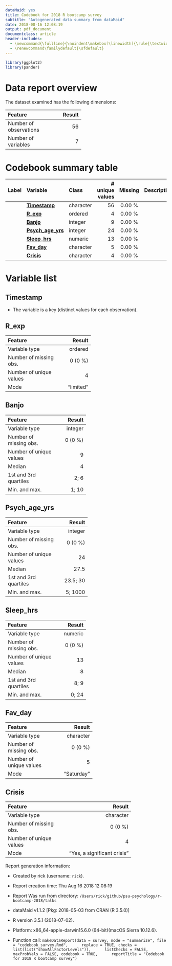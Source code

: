 ```yaml
---
dataMaid: yes
title: Codebook for 2018 R bootcamp survey
subtitle: "Autogenerated data summary from dataMaid"
date: 2018-08-16 12:08:19
output: pdf_document
documentclass: article
header-includes:
  - \newcommand{\fullline}{\noindent\makebox[\linewidth]{\rule{\textwidth}{0.4pt}}}
  - \renewcommand\familydefault{\sfdefault}
---
```

```r
library(ggplot2)
library(pander)
```
# Data report overview
The dataset examined has the following dimensions:


---------------------------------
Feature                    Result
------------------------ --------
Number of observations         56

Number of variables             7
---------------------------------
















# Codebook summary table

------------------------------------------------------------------------------
Label   Variable                Class         # unique  Missing  Description  
                                                values                        
------- ----------------------- ----------- ---------- --------- -------------
        **[Timestamp]**         character           56  0.00 %                

        **[R\_exp]**            ordered              4  0.00 %                

        **[Banjo]**             integer              9  0.00 %                

        **[Psych\_age\_yrs]**   integer             24  0.00 %                

        **[Sleep\_hrs]**        numeric             13  0.00 %                

        **[Fav\_day]**          character            5  0.00 %                

        **[Crisis]**            character            4  0.00 %                
------------------------------------------------------------------------------




# Variable list
## Timestamp

* The variable is a key (distinct values for each observation).



\fullline

## R\_exp


-------------------------------------
Feature                        Result
------------------------- -----------
Variable type                 ordered

Number of missing obs.        0 (0 %)

Number of unique values             4

Mode                        "limited"
-------------------------------------




\fullline

## Banjo


-----------------------------------
Feature                      Result
------------------------- ---------
Variable type               integer

Number of missing obs.      0 (0 %)

Number of unique values           9

Median                            4

1st and 3rd quartiles          2; 6

Min. and max.                 1; 10
-----------------------------------




\fullline

## Psych\_age\_yrs


------------------------------------
Feature                       Result
------------------------- ----------
Variable type                integer

Number of missing obs.       0 (0 %)

Number of unique values           24

Median                          27.5

1st and 3rd quartiles       23.5; 30

Min. and max.                5; 1000
------------------------------------




\fullline

## Sleep\_hrs


-----------------------------------
Feature                      Result
------------------------- ---------
Variable type               numeric

Number of missing obs.      0 (0 %)

Number of unique values          13

Median                            8

1st and 3rd quartiles          8; 9

Min. and max.                 0; 24
-----------------------------------




\fullline

## Fav\_day


--------------------------------------
Feature                         Result
------------------------- ------------
Variable type                character

Number of missing obs.         0 (0 %)

Number of unique values              5

Mode                        "Saturday"
--------------------------------------




\fullline

## Crisis


-------------------------------------------------------
Feature                                          Result
------------------------- -----------------------------
Variable type                                 character

Number of missing obs.                          0 (0 %)

Number of unique values                               4

Mode                        "Yes, a significant crisis"
-------------------------------------------------------




\fullline



Report generation information:

 *  Created by rick (username: `rick`).

 *  Report creation time: Thu Aug 16 2018 12:08:19

 *  Report Was run from directory: `/Users/rick/github/psu-psychology/r-bootcamp-2018/talks`

 *  dataMaid v1.1.2 [Pkg: 2018-05-03 from CRAN (R 3.5.0)]

 *  R version 3.5.1 (2018-07-02).

 *  Platform: x86_64-apple-darwin15.6.0 (64-bit)(macOS Sierra 10.12.6).

 *  Function call: `makeDataReport(data = survey, mode = "summarize", file = "codebook_survey.Rmd", 
    replace = TRUE, checks = list(list("showAllFactorLevels")), 
    listChecks = FALSE, maxProbVals = FALSE, codebook = TRUE, 
    reportTitle = "Codebook for 2018 R bootcamp survey")`


